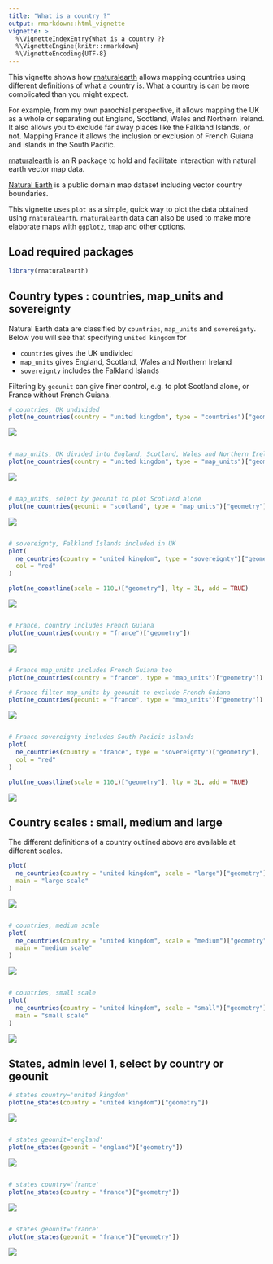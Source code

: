 ```yaml
---
title: "What is a country ?"
output: rmarkdown::html_vignette
vignette: >
  %\VignetteIndexEntry{What is a country ?}
  %\VignetteEngine{knitr::rmarkdown}
  %\VignetteEncoding{UTF-8}
---
```




This vignette shows how [rnaturalearth](https://github.com/ropensci/rnaturalearth) allows mapping countries using different definitions of what a country is. What a country is can be more complicated than you might expect.

For example, from my own parochial perspective, it allows mapping the UK as a whole or separating out England, Scotland, Wales and Northern Ireland. It also allows you to exclude far away places like the Falkland Islands, or not. Mapping France it allows the inclusion or exclusion of French Guiana and islands in the South Pacific.

[rnaturalearth](https://github.com/ropensci/rnaturalearth) is an R package to hold and facilitate interaction with natural earth vector map data.

[Natural Earth](https://www.naturalearthdata.com/) is a public domain map dataset including vector country boundaries.

This vignette uses `plot` as a simple, quick way to plot the data obtained using `rnaturalearth`. `rnaturalearth` data can also be used to make more elaborate maps with `ggplot2`, `tmap` and other options.

## Load required packages


``` r
library(rnaturalearth)
```

## Country types : countries, map_units and sovereignty

Natural Earth data are classified by `countries`, `map_units` and `sovereignty`. Below you will see that specifying `united kingdom` for

- `countries` gives the UK undivided
- `map_units` gives England, Scotland, Wales and Northern Ireland
- `sovereignty` includes the Falkland Islands

Filtering by `geounit` can give finer control, e.g. to plot Scotland alone, or France without French Guiana.


``` r
# countries, UK undivided
plot(ne_countries(country = "united kingdom", type = "countries")["geometry"])
```

![](what-is-a-country.Rmd-3-1.png)

``` r

# map_units, UK divided into England, Scotland, Wales and Northern Ireland
plot(ne_countries(country = "united kingdom", type = "map_units")["geometry"])
```

![](what-is-a-country.Rmd-3-2.png)

``` r

# map_units, select by geounit to plot Scotland alone
plot(ne_countries(geounit = "scotland", type = "map_units")["geometry"])
```

![](what-is-a-country.Rmd-3-3.png)

``` r

# sovereignty, Falkland Islands included in UK
plot(
  ne_countries(country = "united kingdom", type = "sovereignty")["geometry"],
  col = "red"
)

plot(ne_coastline(scale = 110L)["geometry"], lty = 3L, add = TRUE)
```

![](what-is-a-country.Rmd-3-4.png)

``` r

# France, country includes French Guiana
plot(ne_countries(country = "france")["geometry"])
```

![](what-is-a-country.Rmd-3-5.png)

``` r

# France map_units includes French Guiana too
plot(ne_countries(country = "france", type = "map_units")["geometry"])

# France filter map_units by geounit to exclude French Guiana
plot(ne_countries(geounit = "france", type = "map_units")["geometry"])
```

![](what-is-a-country.Rmd-3-6.png)

``` r

# France sovereignty includes South Pacicic islands
plot(
  ne_countries(country = "france", type = "sovereignty")["geometry"],
  col = "red"
)

plot(ne_coastline(scale = 110L)["geometry"], lty = 3L, add = TRUE)
```

![](what-is-a-country.Rmd-3-7.png)

## Country scales : small, medium and large

The different definitions of a country outlined above are available at different scales.


``` r
plot(
  ne_countries(country = "united kingdom", scale = "large")["geometry"],
  main = "large scale"
)
```

![](what-is-a-country.Rmd-4-1.png)

``` r

# countries, medium scale
plot(
  ne_countries(country = "united kingdom", scale = "medium")["geometry"],
  main = "medium scale"
)
```

![](what-is-a-country.Rmd-4-2.png)

``` r

# countries, small scale
plot(
  ne_countries(country = "united kingdom", scale = "small")["geometry"],
  main = "small scale"
)
```

![](what-is-a-country.Rmd-4-3.png)

## States, admin level 1, select by country or geounit


``` r
# states country='united kingdom'
plot(ne_states(country = "united kingdom")["geometry"])
```

![](what-is-a-country.Rmd-5-1.png)

``` r

# states geounit='england'
plot(ne_states(geounit = "england")["geometry"])
```

![](what-is-a-country.Rmd-5-2.png)

``` r

# states country='france'
plot(ne_states(country = "france")["geometry"])
```

![](what-is-a-country.Rmd-5-3.png)

``` r

# states geounit='france'
plot(ne_states(geounit = "france")["geometry"])
```

![](what-is-a-country.Rmd-5-4.png)

